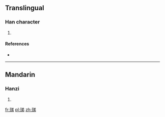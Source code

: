 {{also|瑅}}
==Translingual==

===Han character===
{{Han char|rn=96|rad=玉|as=07|sn=11|four=18127|canj=MGCNH}}

# {{defn|Han|sort=玉07}}

====References====
* {{Han ref|kx=0732.070|dkj=20989|dj=1143.080|hdz=21118.110|uh=73F6|ud=29686|bh=D66B|bd=54891}}

----

==Mandarin==

===Hanzi===
{{cmn-hanzi|pin=[[tí]] ([[ti2]])|wg=t'i<sup>2</sup>}}

# {{defn|lang=cmn|sort=玉07}}

[[fr:珶]]
[[pl:珶]]
[[zh:珶]]
